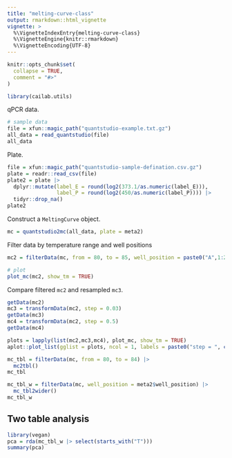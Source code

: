 ```yaml
---
title: "melting-curve-class"
output: rmarkdown::html_vignette
vignette: >
  %\VignetteIndexEntry{melting-curve-class}
  %\VignetteEngine{knitr::rmarkdown}
  %\VignetteEncoding{UTF-8}
---
```


```r
knitr::opts_chunk$set(
  collapse = TRUE,
  comment = "#>"
)
```

```r
library(cailab.utils)
```

qPCR data.

```r
# sample data
file = xfun::magic_path("quantstudio-example.txt.gz")
all_data = read_quantstudio(file)
all_data
```

Plate.

```r
file = xfun::magic_path("quantstudio-sample-defination.csv.gz")
plate = readr::read_csv(file)
plate2 = plate |> 
  dplyr::mutate(label_E = round(log2(373.1/as.numeric(label_E))),
                label_P = round(log2(450/as.numeric(label_P)))) |>
  tidyr::drop_na()
plate2
```

Construct a `MeltingCurve` object.

```r
mc = quantstudio2mc(all_data, plate = meta2)
```

Filter data by temperature range and well positions

```r
mc2 = filterData(mc, from = 80, to = 85, well_position = paste0("A",1:2))

# plot
plot_mc(mc2, show_tm = TRUE)
```

Compare filtered `mc2` and resampled `mc3`.

```r
getData(mc2)
mc3 = transformData(mc2, step = 0.03)
getData(mc3)
mc4 = transformData(mc2, step = 0.5)
getData(mc4)

plots = lapply(list(mc2,mc3,mc4), plot_mc, show_tm = TRUE)
aplot::plot_list(gglist = plots, ncol = 1, labels = paste0("step = ", c(0.1, 0.03, 0.5)))
```


```r
mc_tbl = filterData(mc, from = 80, to = 84) |> 
  mc2tbl()
mc_tbl
```


```r
mc_tbl_w = filterData(mc, well_position = meta2$well_position) |> 
  mc_tbl2wider()
mc_tbl_w
```

## Two table analysis

```r
library(vegan)
pca = rda(mc_tbl_w |> select(starts_with("T")))
summary(pca)
```

```r

```

